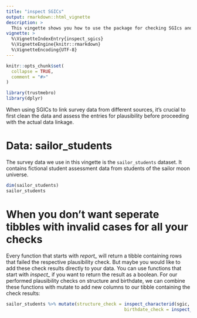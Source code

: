 ```yaml
---
title: "inspect SGICs"
output: rmarkdown::html_vignette
description: >
  This vingette shows you how to use the package for checking SGIcs and related survey data on plausibility and how to prepare data that could be further used in reports 
vignette: >
  %\VignetteIndexEntry{inspect_sgics}
  %\VignetteEngine{knitr::rmarkdown}
  %\VignetteEncoding{UTF-8}
---
```


```r
knitr::opts_chunk$set(
  collapse = TRUE,
  comment = "#>"
)
```

```r
library(trustmebro)
library(dplyr)
```

When using SGICs to link survey data from different sources, it's crucial to first clean the data and assess the entries for plausibility before proceeding with the actual data linkage.

# Data: sailor_students

The survey data we use in this vingette is the `sailor_students` dataset. It contains fictional student assessment data from students of the sailor moon universe. 

```r
dim(sailor_students)
sailor_students
```


# When you don't want seperate tibbles with invalid cases for all your checks

Every function that starts with *report_* will return a tibble containing rows that failed the respective plausibility check. But maybe you would like to add these check results directly to your data. You can use functions that start with *inspect_* if you want to return the result as a boolean. For our performed plausibility checks on structure and birthdate, we can combine these functions with mutate to add new columns to our tibble containing the check results:

```r
sailor_students %>% mutate(structure_check = inspect_characterid(sgic, pattern = "^[A-Za-z]{3}[0-9]{4}$"),
                                             birthdate_check = inspect_birthdaymonth(sgic))
```
